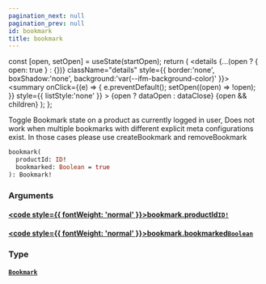 ```yaml
---
pagination_next: null
pagination_prev: null
id: bookmark
title: bookmark
---
```









  const [open, setOpen] = useState(startOpen);
  return (
    <details {...(open ? { open: true } : {})} className="details" style={{ border:'none', boxShadow:'none', background:'var(--ifm-background-color)' }}>
      <summary
        onClick={(e) => {
          e.preventDefault();
          setOpen((open) => !open);
        }}
        style={{ listStyle:'none' }}
      >
      {open ? dataOpen : dataClose}
      </summary>
      {open && children}
    </details>
  );
};








Toggle Bookmark state on a product as currently logged in user,
Does not work when multiple bookmarks with different explicit meta configurations exist.
In those cases please use createBookmark and removeBookmark


```graphql
bookmark(
  productId: ID!
  bookmarked: Boolean = true
): Bookmark!
```




### Arguments

#### [<code style={{ fontWeight: 'normal' }}>bookmark.<b>productId</b></code>](#)<Bullet />[`ID!`](/schema/types/scalars/id.mdx) <Badge class="badge badge--secondary" text="non-null"/> <Badge class="badge badge--secondary" text="scalar"/> 



#### [<code style={{ fontWeight: 'normal' }}>bookmark.<b>bookmarked</b></code>](#)<Bullet />[`Boolean`](/schema/types/scalars/boolean.mdx) <Badge class="badge badge--secondary" text="scalar"/> 



### Type

#### [`Bookmark`](/schema/types/objects/bookmark.mdx) <Badge class="badge badge--secondary" text="object"/> 







